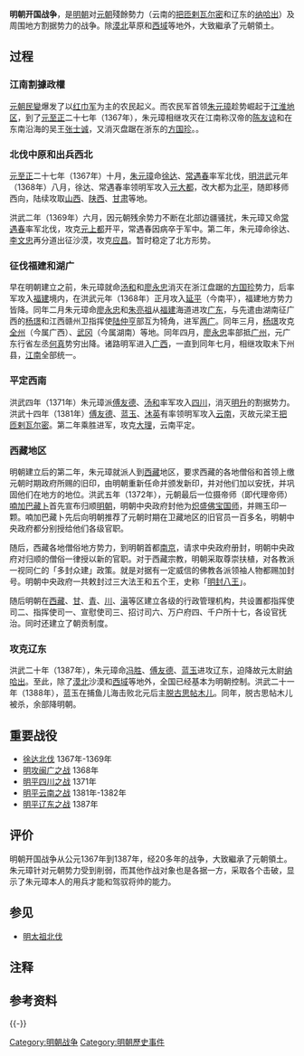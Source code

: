 {{refimprove|time=2016-05-10T11:22:24+00:00}}
{{Infobox Military Conflict
|conflict=明朝开国战争
|partof=
|image=  
|caption= 
|date= 1368年－1389年
|place=[[江南|江南]]、[[两淮|两淮]]、[[中原|中原]]、[[中国北方|中国北方]]、[[关中|关中]]、[[云南|云南]]、[[辽东|辽东]]、[[陇西|陇西]]、[[内蒙古|内蒙古]]、[[外蒙古|外蒙古]]等
|territory=
|result=[[元朝|元朝]]灭亡，各地割據政權被滅
|combatant1=[[西吴|西吴]]-->[[明朝|明朝]]
|combatant2=[[元朝|元朝]]-->[[北元|北元]]<br/>以及各地割据势力
|commander1=[[朱元璋|朱元璋]]<br/>[[李善长|李善长]]<br/>[[徐达|徐达]]<br/>[[常遇春|常遇春]]<br/>[[李文忠_(明朝)|李文忠]]<br/>[[冯胜|冯胜]]<br/>[[邓愈|邓愈]]<br/>[[汤和|汤和]]<br/>[[傅友德|傅友德]]<br/>[[沐英|沐英]]<br/>[[蓝玉|蓝玉]]
|commander2=[[元顺帝|元顺帝]]<br/>[[明升|明升]]{{投降}}<br/>[[把匝剌瓦尔密|把匝剌瓦尔密]]<br/>[[纳哈出|纳哈出]]{{投降}}
|strength1=
|strength2=
|notes=
}}
{{Campaignbox 明朝統一戰爭}}
'''明朝开国战争'''，是[[明朝|明朝]]对[[元朝|元朝]]殘餘勢力（云南的[[把匝剌瓦尔密|把匝剌瓦尔密]]和辽东的[[纳哈出|纳哈出]]）及周围地方割据势力的战争{{参|name=统一|{{cite book|author=人民教育出版社历史室|title=《中国历史-教师教学用书·明朝君主专制的加强》|year=1993|location=北京|pages=第218页}}}}。除[[戈壁沙漠|漠北]]草原和[[西域|西域]]等地外，大致繼承了元朝領土。

== 过程 ==
=== 江南割據政權 ===
{{main|朱元璋灭陈友谅之战|朱元璋灭张士诚之战|朱元璋灭方国珍之战}}

[[元朝民變|元朝民變]]爆发了以[[红巾军|红巾军]]为主的农民起义。而农民军首领[[朱元璋|朱元璋]]趁势崛起于[[江淮地区|江淮地区]]，到了[[元朝|元]][[至正|至正]]二十七年（1367年），朱元璋相继攻灭在江南称汉帝的[[朱元璋灭陈友谅之战|陈友谅]]和在东南沿海的吴王[[朱元璋灭张士诚之战|张士诚]]，又消灭盘踞在浙东的[[朱元璋灭方国珍之战|方国珍]]。{{参|name=明朝统一}}。
=== 北伐中原和出兵西北 ===
{{main|徐达北伐}}
[[元朝|元]][[至正|至正]]二十七年（1367年）十月，[[朱元璋|朱元璋]]命[[徐达|徐达]]、[[常遇春|常遇春]]率军北伐{{参|《明史·卷一·本纪第一》甲子，徐达为征虏大将军，常遇春为副将军，帅师二十五万，由淮入河，北取中原}}{{参|《明史·卷一百二十五·列传第第十三·徐达、常遇春》寻拜征虏大将军，以遇春为副，帅步骑二十五万人，北取中原，太祖亲祃于龙江。是时称名将，必推达、遇春。两人才勇相类，皆太祖所倚重。}}，[[明朝|明]][[洪武|洪武]]元年（1368年）八月，徐达、常遇春率领明军攻入[[元大都|元大都]]，改大都为[[北平|北平]]{{参|《明史·卷一百二十五·列传第第十三·徐达、常遇春》逾日，达陈兵齐化门，填濠登城。监国淮王帖木儿不花，左丞相庆童，平章迭儿必失、朴赛因不花，右丞张康伯，御史中丞满川等不降，斩之，其余不戮一人。封府库，籍图书宝物，令指挥张胜以兵千人守宫殿门，使宦者护视诸宫人、妃、主，禁士卒毋所侵暴。吏民安居，市不易肆。}}，随即移师西向，陆续攻取[[山西|山西]]、[[陕西|陕西]]、[[甘肃|甘肃]]等地{{参|《明史·卷一百二十五·列传第第十三·徐达、常遇春》二年引兵西渡河。至鹿台，张思道遁，遂克奉元。时遇春下凤翔，李思齐走临洮，达会诸将议所向。皆曰：“张思道之才不如李思齐，而庆阳易于临洮，请先庆阳。”达曰：“不然，庆阳城险而兵精，猝未易拔也。临洮北界河、湟，西控羌、戎，得之，其人足备战斗，物产足佐军储。蹙以大兵，思齐不走，则束手缚矣。临洮既克，于旁郡何有？”遂渡陇，克秦州，下伏羌、宁远，入巩昌，遣右副将军冯胜逼临洮，思齐果不战降。分兵克兰州，袭走豫王，尽收其部落辎重。还出萧关，下平凉。思道走宁夏，为扩廓所执，其弟良臣以庆阳降。达遣薛显受之。良臣复叛，夜出兵袭伤显。达督军围之。扩廓遣将来援，逆击败去，遂拔庆阳。良臣父子投于井，引出斩之。尽定陕西地。}}。

洪武二年（1369年）六月，因元朝残余势力不断在北部边疆骚扰，朱元璋又命[[常遇春|常遇春]]率军北伐，攻克[[元上都|元上都]]开平，常遇春因病卒于军中。第二年，朱元璋命徐达、[[李文忠_(明朝)|李文忠]]再分道出征沙漠，攻克[[应昌|应昌]]{{注|今辽宁克什克腾旗西达来诺尔附近。}}。暂时稳定了北方形势。

=== 征伐福建和湖广 ===
{{main|明平定闽广之战}}
早在明朝建立之前，朱元璋就命[[汤和|汤和]]和[[廖永忠|廖永忠]]消灭在浙江盘踞的[[方国珍|方国珍]]势力，后率军攻入[[福建|福建]]境内，在洪武元年（1368年）正月攻入[[延平區|延平]]（今南平），福建地方势力皆降。同年二月朱元璋命[[廖永忠|廖永忠]]和[[朱亮祖|朱亮祖]]从[[福建|福建]]海道进攻[[广东|广东]]，与先遣由湖南征广西的[[杨璟|杨璟]]和江西赣州卫指挥使[[陆仲亨|陆仲亨]]部互为犄角，进军[[两广|两广]]。同年三月，[[杨璟|杨璟]]攻克[[全州_(全州县)|全州]]（今属广西）、[[武冈|武冈]]（今属湖南）等地。同年四月，[[廖永忠|廖永忠]]率部抵[[广州|广州]]，元广东行省左丞[[何真|何真]]势穷出降。诸路明军进入[[广西|广西]]，一直到同年七月，相继攻取未下州县{{参|name=明朝统一}}，[[江南|江南]]全部统一。

=== 平定西南 ===
{{main|明灭夏之战|明平云南之战}}
洪武四年（1371年）朱元璋派[[傅友德|傅友德]]、[[汤和|汤和]]率军攻入[[四川|四川]]，消灭[[明升|明升]]{{注|其父亲[[明玉珍|明玉珍]]原为[[徐寿辉|徐寿辉]]部将。}}的割据势力。洪武十四年（1381年）[[傅友德|傅友德]]、[[蓝玉|蓝玉]]、[[沐英|沐英]]有率领明军攻入[[云南|云南]]，灭故元梁王[[把匝剌瓦尔密|把匝剌瓦尔密]]。第二年乘胜进军，攻克[[大理路|大理]]，云南平定{{参|name=统一}}。

=== 西藏地区 ===
{{main|明朝治藏歷史|乌思藏都指挥使司}}
明朝建立后的第二年，朱元璋就派人到[[西藏|西藏]]地区，要求西藏的各地僧俗和首领上缴元朝时期政府所赐的旧印，由明朝重新任命并颁发新印，并对他们加以安抚，并巩固他们在地方的地位{{参|{{cite journal|author=夏春峰|title=《明朝前期中央治藏措施述略》|journal=《西藏研究》|date=2000年|year=2000年|issue=04期}}}}。洪武五年（1372年），元朝最后一位摄帝师（即代理帝师）[[喃加巴藏卜|喃加巴藏卜]]首先宣布归顺[[明朝|明朝]]，明朝中央政府封他为[[炽盛佛宝国师|炽盛佛宝国师]]，并赐玉印一颗。喃加巴藏卜先后向明朝推荐了元朝时期在卫藏地区的旧官员一百多名，明朝中央政府都分别授给他们各级官职{{参|{{cite web|title=明朝对西藏地区的管理|url=http://games.sina.com.cn/z/dq/2004-03-23/118691.shtml|publisher=新浪网|accessdate=2014-03-09|language=zh|date=2004-03-23|archive-date=2014-03-09|archive-url=https://web.archive.org/web/20140309141545/http://games.sina.com.cn/z/dq/2004-03-23/118691.shtml|dead-url=no}}}}。

随后，西藏各地僧俗地方势力，到明朝首都[[南京|南京]]，请求中央政府册封，明朝中央政府对归顺的僧俗一律授以新的官职。对于西藏宗教，明朝采取尊崇扶植，对各教派一视同仁的「多封众建」政策。就是对据有一定威信的佛教各派领袖人物都赐加封号。明朝中央政府一共敕封过三大法王和五个王，史称「[[明封八王|明封八王]]」{{参|{{cite journal|author=阴海燕|title=《明朝“多封众建”治藏方略研究》|journal=《西藏大学》|date=2010年|publisher=西藏大学|location=西藏|language=zh}}}}。

随后明朝在[[西藏|西藏]]、[[甘肃|甘]]、[[青海|青]]、[[四川|川]]、[[云南省|滇]]等区建立各级的行政管理机构，共设置都指挥使司二、指挥使司一、宣慰使司三、招讨司六、万户府四、千户所十七，各设官抚治。同时还建立了朝贡制度{{参|{{cite web|title=元代至民国治藏政策的演进|url=http://www.tibet.cn/zxyj/xzsm/rm/201010/t20101027_761632.htm|publisher=中国西藏网|accessdate=2014-03-09|location=西藏|language=zh|date=2010-10-27|archive-date=2013-06-19|archive-url=https://web.archive.org/web/20130619190816/http://www.tibet.cn/zxyj/xzsm/rm/201010/t20101027_761632.htm|dead-url=no}}}}{{参|{{cite book|title=《元代至民国治藏政策法规汇要》|year=2010年6月|publisher=学苑出版社|isbn=9787507735895|language=zh|chapter=第二章·明代·四、建立朝贡制度——“贡有定期，人有定数，物有 定品，印信有定据"}}}}。

=== 攻克辽东 ===
{{main|明平辽东之战|明太祖第五次北伐|捕鱼儿海之战}}
洪武二十年（1387年），朱元璋命[[冯胜|冯胜]]、[[傅友德|傅友德]]、[[蓝玉|蓝玉]]进攻辽东，迫降故元太尉[[纳哈出|纳哈出]]。至此，除了[[戈壁沙漠|漠北]]沙漠和[[西域|西域]]等地外，全国已经基本为明朝控制{{参|name=统一}}。洪武二十一年（1388年），蓝玉在捕鱼儿海{{注|今中蒙边境之[[貝爾湖|貝爾湖]]。}}击败北元后主[[脱古思帖木儿|脱古思帖木儿]]。同年，脱古思帖木儿被杀，余部降明朝{{参|name=明朝统一}}。

==重要战役==
*[[徐达北伐|徐达北伐]] 1367年-1369年
*[[明攻闽广之战|明攻闽广之战]] 1368年
*[[明平四川之战|明平四川之战]] 1371年 
*[[明平云南之战|明平云南之战]] 1381年-1382年
*[[明平辽东之战|明平辽东之战]] 1387年

== 评价 ==
明朝开国战争从公元1367年到1387年，经20多年的战争，大致繼承了元朝領土。朱元璋针对元朝势力受到削弱，而其他作战对象也是各据一方，采取各个击破，显示了朱元璋本人的用兵才能和驾驭将帅的能力{{参|name=明朝统一|{{cite web|title=明代军事—明统一战争|url=http://www.zh5000.com/ZHJD/ctwh/2007-12-07/2162657811.html|publisher=中华五千年|accessdate=2014-03-09|language=zh|date=2007-12-07|archive-url=https://web.archive.org/web/20120131160601/http://www.zh5000.com/ZHJD/ctwh/2007-12-07/2162657811.html|archive-date=2012-01-31|dead-url=yes}}}}。

==参见==
*[[明太祖北伐|明太祖北伐]]

== 注释 ==
{{NoteFoot}}

== 参考资料 ==
{{ReflistH|2}}
{{RefFoot}}
{{ReflistF}}

{{-}}
{{明朝历史事件}}
{{中国改朝换代战争}}

[[Category:明朝战争|Category:明朝战争]]
[[Category:明朝歷史事件|Category:明朝歷史事件]]